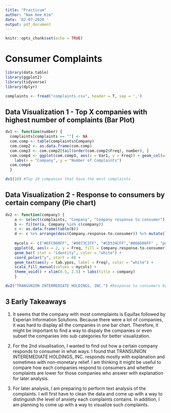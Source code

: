 ```yaml
---
title: "Practicum"
author: "Nam Hee Kim"
date: '02-07-2020 '
output: pdf_document
---
```


```r
knitr::opts_chunk$set(echo = TRUE)
```

# Consumer Complaints

```r
library(data.table)
library(ggplot2)
library(tidyverse)
library(dplyr)
```

```r
complaints <- fread("complaints.csv", header = T, sep = ',')
```

## Data Visualization 1 - Top X companies with highest number of complaints (Bar Plot)

```r
dv1 <- function(number) {
  complaints[complaints == ""] <- NA
  com.comp <- table(complaints$Company)
  com.comp2 <- as.data.frame(com.comp)
  com.comp3 <- com.comp2[tail(order(com.comp2$Freq), number), ]
  com.comp4 <- ggplot(com.comp3, aes(x = Var1, y = Freq)) + geom_col(width = 0.7, color = "blue", fill = "purple") + coord_flip() + 
    labs(x = "Company", y = "Number of Complaints")
  com.comp4
  }
```

```r
dv1(10) #Top 10 companies that have the most complaints
```

## Data Visualization 2 - Response to consumers by certain company (Pie chart)

```r
dv2 <- function(company) {
    a <- select(complaints, "Company", "Company response to consumer")
    b <- filter(a, Company %in% c(company))
    c <- as.data.frame(table(b))
    d <- c %>% arrange(desc(Company.response.to.consumer)) %>% mutate(lab.ypos = cumsum(Freq) - 0.5*Freq)
    
    mycols <- c("#EFC000FF", "#0073C2FF", "#CD534CFF","#868686FF" , "purple")
    ggplot(d, aes(x = 2, y = Freq, fill = Company.response.to.consumer)) +
    geom_bar( stat = "identity", color = "white") + 
    coord_polar("y", start = 0) + 
    geom_text(aes(y = lab.ypos, label = Freq), color = "white") + 
    scale_fill_manual(values = mycols) + 
    theme_void() + xlim(0.5, 2.5) + labs(title = company)
    }
```

```r
dv2("TRANSUNION INTERMEDIATE HOLDINGS, INC.") #Response to consumers by TRANSUNION INTERMEDIATE HOLDINGS, INC.
```

## 3 Early Takeaways

1. It seems that the company with most commplaints is Equifax followed by Experian Information Solutions.  Because there were a lot of companies, it was hard to display all the companies in one bar chart. Therefore, it might be important to find a way to dispaly the companies or even subset the companies into sub categories for better visualization.

2. For the 2nd visualisation, I wanted to find out how a certain company responds to consumer in what ways. I found that TRANSUNION INTEREMEDIATE HOLDINGS, INC. responds mostly with explanation and sometimes with non-monetary relief. I am thinking it might be useful to compare how each companies respond to consumers and whether complaints are lower for those companies who answer with explanation for later analysis.

3. For later analysis, I am preparing to perform text analysis of the complaints. I will first have to clean the data and come up with a way to distinguish the level of anxiety each complaints contains. In addition, I am planning to come up with a way to visualize such complaints.

